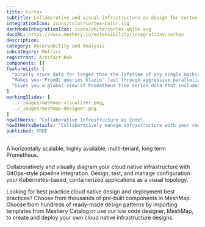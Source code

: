 ```yaml
---
title: Cortex
subtitle: Collaborative and visual infrastructure as design for Cortex
integrationIcon: icons/color/cortex-color.svg
darkModeIntegrationIcon: icons/white/cortex-white.svg
docURL: https://docs.meshery.io/extensibility/integrations/cortex
description: 
category: Observability and Analysis
subcategory: Metrics
registrant: Artifact Hub
components: []
featureList: [
  "Durably store data for longer than the lifetime of any single machine, and use this data for long term capacity planning.",
  "Makes your PromQL queries blazin' fast through aggressive parallelization and caching.",
  "Gives you a global view of Prometheus time series data that includes data in long-term storage, greatly expanding the usefulness of PromQL for analytical purposes."
]
workingSlides: [
  ../_images/meshmap-visualizer.png,
  ../_images/meshmap-designer.png
]
howItWorks: "Collaborative Infrastructure as Code"
howItWorksDetails: "Collaboratively manage infrastructure with your coworkers synchronously sharing the same designs."
published: TRUE
---
```

<p>
A horizontally scalable, highly available, multi-tenant, long term Prometheus.
</p>
<p>
    Collaboratively and visually diagram your cloud native infrastructure with GitOps-style pipeline integration. Design, test, and manage configuration your Kubernetes-based, containerized applications as a visual topology.
</p>
<p>
    Looking for best practice cloud native design and deployment best practices? Choose from thousands of pre-built components in MeshMap. Choose from hundreds of ready-made design patterns by importing templates from Meshery Catalog or use our low code designer, MeshMap, to create and deploy your own cloud native infrastructure designs.
</p>
